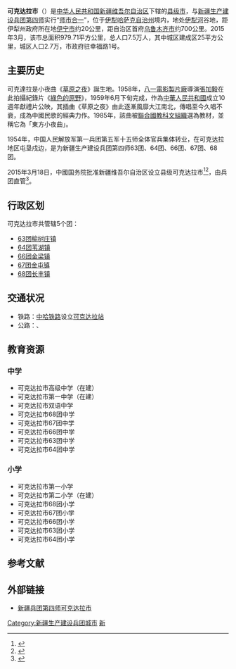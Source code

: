 {{Infobox China County
|county  = 可克达拉市
|Photo ={{location map|China Xinjiang Northern |coordinates={{coord|43.9448|N|81.0445|E|type:landmark|display=inline}}|label=可克达拉市|caption=可克达拉市在新疆的位置}}
|Photoname= 
|state = 
|seal =
|officerTitle=
|officer=
|officerTitle2=
|officer2=
|map =
|map size =
|Pinyin   = Kekedala
|Belong = [[新疆维吾尔自治区|新疆维吾尔自治区]]<br/>[[新疆生产建设兵团第四师|新疆生产建设兵团第四师]]
|Types= [[县级市|县级市]]
|admincode = 659008
|founded =
|seat =幸福路
|division= 5
|town= 5
|township=
|subdistrict=
|area = 979.71平方公里
|area land =
|area water =
|census yr = 
|pop = 7.5万
|density =
|postcode = 835213
|areacode= 999
| carlicense = 新F
| web = http://www.cocodala.gov.cn/
| web_title = 可克达拉市人民政府网
}}
'''可克达拉市'''（{{lang-ug|'''كۆكدالا شەھىرى'''}}）是[[中华人民共和国|中华人民共和国]][[新疆维吾尔自治区|新疆维吾尔自治区]]下辖的[[县级市|县级市]]，与[[新疆生产建设兵团第四师|新疆生产建设兵团第四师]]实行“[[师市合一|师市合一]]”，位于[[伊犁哈萨克自治州|伊犁哈萨克自治州]]境内，地处[[伊犁河|伊犁河]]谷地，距伊犁州政府所在地[[伊宁市|伊宁市]]约20公里，距自治区首府[[乌鲁木齐市|乌鲁木齐市]]约700公里。2015年3月，该市总面积979.71平方公里，总人口7.5万人，其中城区建成区25平方公里，城区人口2.7万，市政府驻幸福路1号。

== 主要历史 ==
可克達拉是小夜曲《[[草原之夜|草原之夜]]》誕生地。1958年，[[中国人民解放军文化艺术中心电影电视制作部|八一電影製片廠]]導演[[張加毅|張加毅]]在此拍攝紀錄片《[[綠色的原野|綠色的原野]]》，1959年6月下旬完成，作為[[中華人民共和國|中華人民共和國]]成立10週年獻禮片公映，其插曲《草原之夜》由此逐漸風靡大江南北，傳唱至今久唱不衰，成為中國民歌的經典力作。1985年，該曲被[[联合国教育、科学及文化组织|聯合國教科文組織]]選為教材，並稱它為「東方小夜曲」。

1954年，中国人民解放军第一兵团第五军十五师全体官兵集体转业，在可克达拉地区屯垦戍边，是为新疆生产建设兵团第四师63团、64团、66团、67团、68团。

2015年3月18日，中國国务院批准新疆维吾尔自治区设立县级可克达拉市<ref>{{Cite web|title=新疆可克达拉市获批 因《草原之夜》知名|url=http://www.chinanews.com/gn/2015/03-20/7145874.shtml|access-date=2015-03-20|archiveurl=https://web.archive.org/web/20200922033244/http://www.chinanews.com/gn/2015/03-20/7145874.shtml|archivedate=2020-09-22|dead-url=no}}</ref><ref>{{Cite web|title=新疆可克达拉市获批成立 位于中国最西端边境|url=http://news.sina.com.cn/c/2015-03-20/115131627561.shtml|access-date=2015-03-20|archiveurl=https://web.archive.org/web/20200922034420/http://news.sina.com.cn/c/2015-03-20/115131627561.shtml|archivedate=2020-09-22|dead-url=no}}</ref>，由兵团直管<ref>{{Cite web|title=新疆兵团第八座城市可可达拉市获批成立|url=http://news.ifeng.com/a/20150320/43382152_0.shtml|access-date=2015-03-20|archiveurl=https://web.archive.org/web/20190730055334/http://news.ifeng.com/a/20150320/43382152_0.shtml|archivedate=2019-07-30|dead-url=no}}</ref>。

== 行政区划 ==
可克达拉市共管辖5个团：
* [[新疆生产建设兵团第四师六十三团|63团榆树庄镇]]
* [[新疆生产建设兵团第四师六十四团|64团苇湖镇]]
* [[新疆生产建设兵团第四师六十六团|66团金梁镇]]
* [[新疆生产建设兵团第四师六十七团|67团金屯镇]]
* [[新疆生产建设兵团第四师六十八团|68团长丰镇]]

== 交通状况 ==
* 铁路：[[中哈铁路|中哈铁路]]设立[[可克达拉站|可克达拉站]]
* 公路：{{中国国道名|312}}、{{中国国道名|218}}

== 教育资源 ==
=== 中学 ===
* 可克达拉市高级中学（在建）
* 可克达拉市第一中学（在建）
* 可克达拉市双语中学
* 可克达拉市68团中学
* 可克达拉市67团中学
* 可克达拉市66团中学
* 可克达拉市63团中学
* 可克达拉市64团中学
=== 小学 ===
* 可克达拉市第一小学
* 可克达拉市第二小学（在建）
* 可克达拉市68团小学
* 可克达拉市67团小学
* 可克达拉市66团小学
* 可克达拉市63团小学
* 可克达拉市64团小学

== 参考文献 ==
{{Wikisource|国务院关于同意新疆维吾尔自治区设立县级可克达拉市的批复}}
{{reflist}}

== 外部链接 ==
* [http://www.cocodala.gov.cn/ 新疆兵团第四师可克达拉市] {{Wayback|url=http://www.cocodala.gov.cn/ |date=20210225044319 }}

{{可克达拉市行政区划}}
{{新疆行政区划}}
{{新疆生产建设兵团第四师}}
{{中华人民共和国陆地边境县}}

[[Category:新疆生产建设兵团城市|Category:新疆生产建设兵团城市]]
[[Category:省直辖县级市|新]]